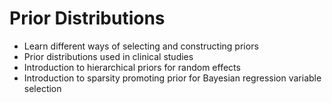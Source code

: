 # Prior Distributions {#Prior}

::: {.chapterintro data-latex=""}

- Learn different ways of selecting and constructing priors
- Prior distributions used in clinical studies
- Introduction to hierarchical priors for random effects
- Introduction to sparsity promoting prior for Bayesian regression variable selection
:::


<!-- One of the most commonly asked questions when one first encounters Bayesian statistics is "how do we choose a prior?"  While there is never one "perfect" prior in any situation, we'll discuss in this chapter some issues to consider when choosing a prior.  But first, here are a few big picture ideas to keep in mind. -->

<!-- - The prior is only one part of the Bayesian model.  The likelihood is the other part.  And there is the data that is used to fit the model.  Choice of prior is just one of many modeling assumptions that should be evaluated and checked. -->
<!-- - In many situations, the posterior distribution is not too sensitive to reasonable changes in prior.  In these situations, the important question isn't "what is the prior?" but rather "is there a prior at all"? That is, are you adopting a Bayesian approach, treating parameters as random variables, and quantifying uncertainty about parameters with probability distributions? -->
<!-- - One criticism of Bayesian statistics in general and priors in particular is that they are subjective. -->
<!-- However, any statistical analysis is inherently subjective, filled with many assumptions and decisions along the way. -->
<!-- Except in the simplest situations, if you ask five statisticians how to approach a particular problem, you will likely get five different answers. -->
<!-- Priors and Bayesian data analysis are no more inherently subjective than any of the myriad other assumptions made in statistical analysis. -->

<!-- Subjectivity is OK, and often beneficial. Choosing a subjective prior allows us to explicitly incorporate a wealth of past experience into our analysis. -->

<!-- ```{example, pepsi} -->
<!-- Xiomara claims that she can predict which way a coin flip will land. To test her claim, you flip a fair coin 10 times, and she correctly predicts the result of each of the 10 flips. -->
<!-- Rogelio claims that he can taste the difference between Coke and Pepsi.  To test his claim, you give him a blind taste test of 10 cups, flipping a coin for each cup to determine whether to serve Coke or Pespi.  Rogelio correctly identifies each of the 10 cups. -->
<!-- Whose claim do you find more convincing, Xiomara's or Rogelio's? Or are you equally convinced? -->
<!-- Let $\theta_X$ be the probability that Xiomara correctly guess the result of a fair coin flip. -->
<!-- Let $\theta_R$ be the probability that Rogelio correctly guess the soda in a randomly selected cup. -->
<!-- ``` -->

<!-- 1. How might a frequentist address this situation?  What would the conclusion be? -->
<!-- 1. Consider a Bayesian approach.  Describe, in general terms, your prior distributions for the two parameters.  How do they compare?  How would this impact your conclusions? -->


<!-- 1. For Xiomara, a frequentist might conduct a hypothesis test of the null hypothesis $H_0:\theta_X = 0.5$ versus the alternative hypothesis: $H_a:\theta_X > 0.5$. The p-value would be about 0.001, the probability of observing 10 out of 10 successes from a Binomial distribution with parameters 10 and 0.5.  Rogelio's set up would be similar and would yield the same p-value.  So a strict frequentist would be equally convinced of the two claims. -->
<!-- 1. Prior to observing data, we are probably more skeptical of Xiomara's claim than Rogelio's.  Since coin flips are unpredictable, we would have a strong prior belief that $\theta_X$ is close to 0.5 (what it would be if she were just guessing).  Our prior for $\theta_X$ would have a mean of 0.5 and a small prior SD, to reflect that only values close to 0.5 seem plausible.  Therefore, it would require a lot of evidence to sway our prior beliefs.   -->
<!--     On the other hand, we might be familiar with people who can tell the difference between Coke and Pepsi; maybe we even can ourselves.  Our prior for $\theta_R$ would have a smaller prior SD than that of $\theta_X$ to allow for a wider range of plausible values.  We might even have a prior mean for $\theta_R$ above 0.5 if we have experience with a lot of people who can tell the difference between Coke and Pepsi.  Given the sample data, our posterior probability that $\theta_R>0.5$ would be larger than the posterior probability that $\theta_X > 0.5$, and we would be more convinced by Rogelio's claim than by Xiomara's. -->



<!-- Even if a prior does not represent strong prior beliefs, just having a prior distribution at all allows for Bayesian analysis.  Remember, both Bayesian and frequentist are valid approaches to statistical analyses, each with advantages and disadvantages.  That said, there are some issues with frequentist approaches that incorporating a prior distribution and adpopting a Bayesian approach alleviates. (To be fair, an upcoming investigation will address some of disadvantages of the Bayesian approach compare with the frequenstist approach.) -->

<!-- ```{example, tamika} -->
<!-- Tamika is a basketball player who throughout her career has had a probability of 0.5 of making any three point attempt. -->
<!-- However, her coach is afraid that her three point shooting has gotten worse. -->
<!-- To check this, the coach has Tamika shoot a series of three pointers; she makes 7 out of 24. -->
<!-- Does the coach have evidence that Tamika has gotten worse? -->

<!-- Let $\theta$ be the probability that Tamika successfully makes any three point attempt. -->
<!-- Assume attempts are independent. -->

<!-- ``` -->

<!-- 1. Prior to collecting data, the coach decides that he'll have convincing evidence that Tamika has gotten worse if the p-value is less than 0.025. Suppose the coach told Tamika to *shoot 24 attempts and then stop* and count the number of successful attempts. Use software to compute the p-value.  Is the coach convinced that Tamika has gotten worse? -->
<!-- 1. Prior to collecting data, the coach decides that he'll have convincing evidence that Tamika has gotten worse if the p-value is less than 0.025. Suppose the coach told Tamika to *shoot until she makes 7 three pointers and then stop* and count the number of total attempts. Use software to compute the p-value.  Is the coach convinced that Tamika has gotten worse? (Hint: the total number of attempts has a Negative Binomial distribution.) -->
<!-- 1. Now suppose the coach takes a Bayesian approach and assumes a Beta($\alpha$, $\beta$) prior distribution for $\theta$.  Suppose the coach told Tamika to *shoot 24 attempts and then stop* and count the number of successful attempts. Identify the likelihood function and the posterior distribution of $\theta$. -->
<!-- 1. Now suppose the coach takes a Bayesian approach and assumes a Beta($\alpha$, $\beta$) prior distribution for $\theta$.  Suppose the coach told Tamika to *shoot until she makes 7 three pointers and then stop* and count the number of total attempts. Identify the likelihood function and the posterior distribution of $\theta$. -->
<!-- 1. Compare the Bayesian and frequentist approaches in this example.  Does the "strength of the evidence" depend on how the data were collected? -->

<!-- ```{solution, tamika-sol} -->
<!-- to Example \@ref(exm:tamika) -->
<!-- ``` -->


<!-- 1. The null hypothesis is $H_0:\theta = 0.5$ and the alternative hypothesis is $H_a:\theta < 0.5$. If the null hypothesis is true and Tamika has not gotten worse, then $Y$, the number of successful attempts, has a Binomial(24, 0.5) distribution. The p-value is $P(Y \le 7) = 0.032$ from `pbinom(7, 24, 0.5)`. Using a strict threshold of 0.025, the coach has NOT been convinced that Tamika has gotten worse. -->
<!-- 1. The null hypothesis is $H_0:\theta = 0.5$ and the alternative hypothesis is $H_a:\theta < 0.5$. If the null hypothesis is true and Tamika has not gotten worse, then $N$, the number of total attempts required to achieve 7 successful attempts, has a Negative Binomial(7, 0.5) distribution. The p-value is $P(N \ge 24) = 0.017$ from `1 - pnbinom(23 - 7, 7, 0.5)`. (In R, `nbinom` only counts the total number of failures, not the total number of trials.) Using a strict threshold of 0.025, the coach has  been convinced that Tamika has gotten worse. -->
<!-- 1. The data is $Y$, the number of successful attempts in 24 attempts, which follows a Binomial(24, $\theta$) distribution.  The likelihood is $P(Y=7|\theta)$ -->
<!-- \[ -->
<!-- f(y=7|\theta) = \binom{24}{7}\theta^7(1-\theta)^{17} \propto \theta^{7}(1-\theta)^{17}, \qquad 0 < \theta < 1. -->
<!-- \] -->
<!-- The posterior distribution is the Beta($\alpha + 7$, $\beta + 17$) distribution. -->
<!-- 1. The data is $N$, the number of total attempts required to achieve 7 successful attempts, which follows a Negative Binomial(7, $\theta$) distribution.  The likelihood is $P(N=24|\theta)$ -->
<!-- \[ -->
<!-- f(n = 24|\theta) = \binom{24 - 1}{7 - 1}\theta^7(1-\theta)^{17} \propto \theta^{7}(1-\theta)^{17}, \qquad 0 < \theta < 1. -->
<!-- \] -->
<!-- (The $\binom{24 - 1}{7 - 1}$ follows from the fact that the last attempt has to be success.) Note that the shape of the likelihood as a function of $\theta$ is the same as in the previous part.  Therefore, the posterior distribution is the Beta($\alpha + 7$, $\beta + 17$) distribution. -->
<!-- 1. Even though both frequentist scenario involves 7 successes in 24 attempts, the p-value measuring the strength of the evidence to reject the null hypothesis differed depending on how the data were collected.  Using a strict cutoff of 0.025 led the coach to reject the null hypothesis in one scenario but not the other. -->
<!--     However, the Bayesian analysis is the same in either scenario since the posterior distributions were the same.  For the Bayesian analysis, all that mattered about the data was that there were 7 successes in 24 attempts. -->


<!-- Bayesian data analysis treats parameters as random variables with probability distributions. -->
<!-- The prior distribution quantifies the researcher's uncertainty about parameters *before* observing data.  Some issues to consider when choosing a prior include, in no particular order: -->

<!-- - The researcher's prior beliefs! A prior distribution is part of a statistical model, and should be consistent with knowledge about the underlying scientific problem. Researchers are often experts with a wealth of past experience that can be explicitly incorporated into the analysis via the prior distribution. Such a prior is called an informative or weakly informative prior. -->
<!-- - A regularizing prior.  A prior which, when tuned properly, reduces overfitting or "overreacting" to the data. -->
<!-- - Noninformative prior a.k.a., (reference, vague, flat prior).  A prior is sought that plays a minimal role in inference so that "the data can speak for itself". -->
<!-- - Mathematical convenience.  The prior is chosen so that computation of the posterior is simplified, as in the case of conjugate priors. -->
<!-- - Interpretation.  The posterior is a compromise between the data and prior.  Some priors allow for easy interpretation of the relative contributions of data and prior to the posterior.  For example, think of the "prior successes and prior failures" interpretation in the Beta-Binomial model. -->
<!-- - Prior based on *past* data.  Bayesian updating can be viewed as an iterative process.  The posterior distribution obtained from one round of data collection can inform the prior distribution for another round. -->




<!-- For those initially skeptical of prior distributions at all, the strategy of always choosing an informative or flat prior might be appealing.  Flat priors are common, but are rarely ever the best choices from a modeling perspective. Just like you would not want to assume a Normal distribution for the likelihood in every problem, you would not to use a flat prior in every problem. -->

<!-- Furthermore, there are some subtle issues that arise when attempting to choose a noninformative prior. -->

<!-- ```{example, flat-prior} -->
<!-- Suppose we want to estimate $\theta$, the population proportion of Cal Poly students who wore socks at any point yesterday. -->
<!-- ``` -->


<!-- 1. What are the possible values for $\theta$?  What prior distribution might you consider a noninformative prior distribution? -->
<!-- 1. You might choose a Uniform(0, 1) prior, a.k.a., a Beta(1, 1) prior. Recall how we interpreted the parameters $\alpha$ and $\beta$ in the Beta-Binomial model.  Does the Beta(1, 1) distribution represent "no prior information"?   -->
<!-- 1. Suppose in a sample of 20 students, 4 wore socks yesterday. How would you estimate $\theta$ with a single number based only on the data? -->
<!-- 1. Assume a Beta(1, 1) prior and the 4/20 sample data. Identify the posterior distribution.  Recall that one Bayesian point estimate of $\theta$ is the posterior mean. Find the posterior mean of $\theta$.  Does this estimate let the "data speak entirely for itself"? -->
<!-- 1. How could you change $\alpha$ and $\beta$ in the Beta distribution prior to represent no prior information?  Sketch the prior. Do you see any potential problems? -->
<!-- 1. Assume a Beta(0, 0) prior for $\theta$ and the 4/20 sample data. Identify the posterior distribution.  Find the posterior *mode* of $\theta$.  Does this estimate let the "data speak entirely for itself"? -->
<!-- 1. Now suppose the parameter you want to estimate is the *odds* that a student wore socks yesterday, $\phi=\frac{\theta}{1-\theta}$.  What are the possible values of $\phi$?  What might a non-informative prior look like? Is this a proper prior? -->
<!-- 1. Assume a Beta(1, 1) prior for $\theta$.  Use simulation to approximate the prior distribution of the odds $\phi$.  Would you say this is a noninformative prior for $\phi$? -->


<!-- ```{solution, flat-prior-sol} -->
<!-- to Example \@ref(exm:flat-prior) -->
<!-- ``` -->

<!-- 1. $\theta$ takes values in (0, 1).  We might assume a flat prior on (0, 1), that is a Uniform(0, 1) prior. -->
<!-- 1. We interpreted $\alpha$ as "prior successes" and $\beta$ as "prior failures".  So a Beta(1, 1) is in some some equivalent to a "prior sample size" of 2.  Certainly not a lot of prior information, but it's not "no prior information" either. -->
<!-- 1. The sample proportion, 4/20 = 0.2. -->
<!-- 1. With a Beta(1, 1) prior and the 4/20 sample data, the posterior distribution is Beta(5, 17). -->
<!-- The posterior mean of $\theta$ is 5/22 = 0.227.  The posterior mean is a weighted average of the prior mean and the sample proportion: 0.227 = (0.5)(2/22) + (0.2)(20/22).  The "noninformative" prior does have influence; the data does not "speak entirely for itself". -->
<!-- 1. If $\alpha+\beta$ represents "prior sample size", we could try a Beta(0, 0) prior. Unfortunately, such a probability distribution does not actually exist.  For a Beta distribution, the parameters $\alpha$ and $\beta$ have to be strictly positive in order to have a valid pdf. The Beta(0, 0) density would be proportional to -->
<!-- \[ -->
<!-- \pi(\theta) \propto \theta^{-1}(1-\theta)^{-1}, \qquad 0 < \theta <1. -->
<!-- \] -->
<!-- However, this is not a valid pdf since $\int_0^1 \theta^{-1}(1-\theta)^{-1}d\theta = \infty$, so there is no constant that can normalize it to integrate to 1. -->
<!-- Even so, here is a plot of the "density".   -->

<!--     ```{r, echo = FALSE} -->
<!-- theta = seq(0.001,  0.999, 0.001) -->
<!-- plot(theta, 1/(theta*(1-theta)), xlim=c(0, 1), yaxt='n', ylab="", -->
<!--      main="Improper Beta(0, 0)", type="l", xlab = "theta") -->
<!--     ``` -->

<!--     Would you say this is a "noninformative" prior?  It seems to concentrate almost all prior "density" near 0 and 1.  -->
<!-- 1. Beta(0, 0) is an "improper" prior. -->
<!-- It's not a proper prior distribution, but it can lead to a proper posterior distribution. -->
<!-- The likelihood is $f(y=4|\theta) \propto \theta^4 (1-\theta)^{16}, 0 < \theta < 1$. -->
<!-- If we assume the prior is $\pi(\theta)\propto\theta^{-1}(1-\theta)^{-1}, 0 < \theta <1$, then the posterior is -->
<!-- \[ -->
<!-- \pi(\theta|y = 4) \propto \left(\theta^{-1}(1-\theta)^{-1}\right)\left(\theta^4 (1-\theta)^{16}\right) = \theta^{4 - 1} (1-\theta)^{16 - 1}, \qquad 0 <\theta < 1 -->
<!-- \] -->
<!--     That is, the posterior distribution is the Beta(4, 16) distribution.  The posterior mean is 4/20=0.2, the sample proportion. Hoever, the posterior *mode* is $\frac{4- 1}{4 + 16 -2}= \frac{3}{18} = 0.167$.  So the posterior mode does not let the "data speak entirely for itself". -->
<!-- 1. If $\theta=0$ then $\phi=0$; if $\theta=1$ then $\phi = \infty$. -->
<!-- So $\phi$ takes values in $(0, \infty)$. -->
<!-- We might choose a flat prior on $(0,\infty)$, $\pi(\phi) \propto 1, \phi > 0$. -->
<!-- However, this would be an improper prior. -->
<!-- 1. Simulate a value of $\theta$ from a Beta(1, 1) distribution, compute $\phi = \frac{\theta}{1-\theta}$, and repeat many times. The simulation results are below. (The distribution is extremely skewed to the right, so we're only plotting values in (0, 50).) -->

<!--     ```{r} -->
<!-- theta = rbeta(1000000, 1, 1) -->
<!-- odds = theta / (1 - theta) -->
<!-- hist(odds[odds<50], breaks = 100, xlab = "odds", freq = FALSE, -->
<!--      ylab = "density", -->
<!--      main = "Prior distribution of odds if prior distribution of probability is Uniform(0, 1)") -->
<!--     ``` -->

<!--     Even though the prior for $\theta$ was flat, the prior for a transformation of $\theta$ is not. -->


<!-- An *improper* prior distribution is a prior distribution that does not integrate to 1, so is not a proper probability density. However, an improper proper often results in a proper posterior distribution.  Thus, improper prior distributions are sometimes used in practice. -->

<!-- Flat priors are common choices in some situations, but are rarely ever the best choices from a modeling perspective.  Furthermore, flat priors are generally not preserved under transformations of parameters.  So a prior that is flat under one parametrization of the problem will generally not be flat under another. For example, when trying to estimate a population SD $\sigma$, assuming a flat prior for $\sigma$ will result in a non-flat prior for the population variance $\sigma^2$, and vice versa. -->



<!-- ```{example, rare-disease} -->
<!-- Suppse that $\theta$ represents the population proportion of adults who have a particular rare disease. -->
<!-- ``` -->

<!-- 1. Explain why you might not want to use a flat Uniform(0, 1) prior for $\theta$. -->
<!-- 1. Assume a Uniform(0, 1) prior. Suppose you will test $n=100$ suspected cases.  Use simulation to approximate the prior predictive distribution of the number in the sample who have the disease. Does this seem reasonable? -->
<!-- 1. Assume a Uniform(0, 1) prior. Suppose that in $n=100$ suspected cases, none actually has the disease.  Find and interpret the posterior median. Does this seem reasonable?   -->

<!-- 1. We know it's a rare disease! We want to concentrate most of our prior probability for $\theta$ near 0.  -->
<!-- 1. If the disease is rare, we might not expect any actual cases in a sample of 100, maybe 1 or 2.  However, the prior predictive distribution says that any value between 0 and 100 actual cases is equally likely!  This seems very unreasonable given that the disease is rare. -->

<!--     ```{r} -->
<!--     theta_sim = runif(10000) -->
<!--     y_sim = rbinom(10000, 100, theta_sim) -->
<!--     hist(y_sim, -->
<!--          xlab = "Simulated number of successes", -->
<!--          main = "Prior predictive distribution") -->
<!--     ``` -->

<!-- 1. The posterior distribution is the Beta(1, 101) distribution. -->
<!-- The posterior median is 0.007 (`qbeta(0.5, 1, 101)`). Based on a sample of 100 suspected cases with no actual cases, there is a posterior probability of 50% that more than 0.7% of people have the disease.  A rate of 7 actual cases in 1000 is not a very rare disease, and we think there's a 50% chance that the rate is even greater than this?  Again, this does not seem very reasonable based on our knowledge that the disease is rare. -->


<!-- **Prior predictive distributions** can be used to check the reasonableness of a prior for a given situation before observing sample data. Do the simulated samples seem consistent with what you might expect of the data based on your background knowledge of the situation? If not, another prior might be more reasonable. -->

<!-- ## What NOT to do when considering priors -->

<!-- You have a great deal of flexibility in choosing a prior, and there are many reasonable approaches.  However, there are a few things that you should NOT do. -->

<!-- **Do NOT choose a prior that assigns 0 probability/density to *possible* values of the parameter** regardless of how initially implausible the values are.  Even very stubborn priors can be overturned with enough data, but no amount of data can turn a prior probability of 0 into a positive posterior probability.  Always consider the range of possible values of the parameter, and be sure the prior density is non-zero over that range of values.  -->

<!-- **Do NOT base the *prior* on the observed data.** The prior reflects the degree of uncertainty about parameters *before* observing data.  Adjusting the *prior* to reflect observed data to achieve some desired result is akin to "data snooping" or "p-hacking" and is bad statistics.  (Of course, the *posterior* is based on the observed data. But not the prior.) -->

<!-- **Do NOT feel like you have to find that one, perfect prior.** -->
<!-- The prior is just one assumption of the model and should be considered just like other assumptions. -->
<!-- In practice, no assumption of a statistical model is ever satisfied exactly. -->
<!-- We only hope that our set of assumptions provides a reasonable model for reality. -->
<!-- No one prior will ever be just right for a situation, but some might be more reasonable than others. -->
<!-- You are not only allowed but encouraged to try different priors to see how sensitive the results are to the choice of prior.  (Remember, you should check the other assumptions too!) -->
<!-- There is also no requirement that you have to choose a single prior.  It's possible to consider several models, each consisting of its own prior, and average over these models.  (We'll see a little more detail about model averaging later.) -->

<!-- **Do NOT worry too much about the prior!** In general, in Bayesian estimation the larger the sample size the smaller the role that the prior plays. -->
<!-- But it is often desirable for the prior to play some role. -->
<!-- You should not feel the need to apologize for priors when significant prior knowledge is available. -->
